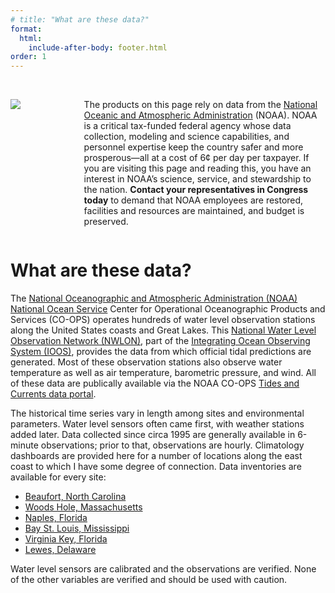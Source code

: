 ```yaml
---
# title: "What are these data?"
format:
  html:
    include-after-body: footer.html
order: 1
---
```


::: {.callout-important title='SAVE NOAA!'}

:::: {.columns}
:::: {.column width="20%"}

<br>
![](https://cdn.oceanservice.noaa.gov/oceanserviceprod/facts/noaa-emblem-rgb-2022.png){fig-alt="NOAA meatball"}

::::
:::: {.column width="80%"}

<br>
The products on this page rely on data from the [National Oceanic and Atmospheric Administration](https://www.noaa.gov) (NOAA). NOAA is a critical tax-funded federal agency whose data collection, modeling and science capabilities, and personnel expertise keep the country safer and more prosperous---all at a cost of 6&cent; per day per taxpayer. If you are visiting this page and reading this, you have an interest in NOAA's science, service, and stewardship to the nation. **Contact your representatives in Congress today** to demand that NOAA employees are restored, facilities and resources are maintained, and budget is preserved.

::::
::::

:::

# What are these data?

The [National Oceanographic and Atmospheric Administration (NOAA)](https://noaa.gov) [National Ocean Service](https://oceanservice.noaa.gov) Center for Operational Oceanographic Products and Services (CO-OPS) operates hundreds of water level observation stations along the United States coasts and Great Lakes. This [National Water Level Observation Network (NWLON)](https://tidesandcurrents.noaa.gov/nwlon.html), part of the [Integrating Ocean Observing System (IOOS)](htts://ioos.noaa.gov), provides the data from which official tidal predictions are generated. Most of these observation stations also observe water temperature as well as air temperature, barometric pressure, and wind. All of these data are publically available via the NOAA CO-OPS [Tides and Currents data portal](https://tidesandcurrents.noaa.gov).

The historical time series vary in length among sites and environmental parameters. Water level sensors often came first, with weather stations added later. Data collected since circa 1995 are generally available in 6-minute observations; prior to that, observations are hourly. Climatology dashboards are provided here for a number of locations along the east coast to which I have some degree of connection. Data inventories are available for every site:

- [Beaufort, North Carolina](https://tidesandcurrents.noaa.gov/waterlevels.html?id=8656483)
- [Woods Hole, Massachusetts](https://tidesandcurrents.noaa.gov/waterlevels.html?id=8447930)
- [Naples, Florida](https://tidesandcurrents.noaa.gov/waterlevels.html?id=8725110)
- [Bay St. Louis, Mississippi](https://tidesandcurrents.noaa.gov/waterlevels.html?id=8747437)
- [Virginia Key, Florida](https://tidesandcurrents.noaa.gov/waterlevels.html?id=8723214)
- [Lewes, Delaware](https://tidesandcurrents.noaa.gov/waterlevels.html?id=8557380)

Water level sensors are calibrated and the observations are verified. None of the other variables are verified and should be used with caution.
